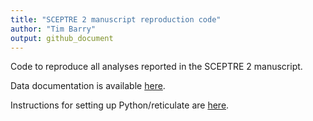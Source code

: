 ```yaml
---
title: "SCEPTRE 2 manuscript reproduction code"
author: "Tim Barry"
output: github_document
---
```


Code to reproduce all analyses reported in the SCEPTRE 2 manuscript.

Data documentation is available [here](https://github.com/Katsevich-Lab/sceptre2-manuscript/blob/main/docs/data_doc.pdf).

Instructions for setting up Python/reticulate are [here](https://github.com/Katsevich-Lab/sceptre2-manuscript/blob/main/docs/setting_up_python.pdf).